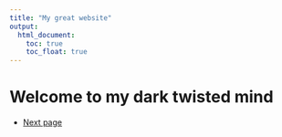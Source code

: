 ```yaml
---
title: "My great website"
output:
  html_document:
    toc: true
    toc_float: true
---
```

# Welcome to my dark twisted mind


* [Next page](about.html)